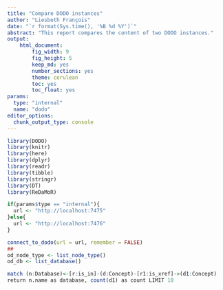 ```yaml
---
title: "Compare DODO instances"
author: "Liesbeth François"
date: "`r format(Sys.time(), '%B %d %Y')`"
abstract: "This report compares the content of two DODO instances."
output:
    html_document:
        fig_width: 9
        fig_height: 5
        keep_md: yes
        number_sections: yes
        theme: cerulean
        toc: yes
        toc_float: yes
params:
  type: "internal"
  name: "dodo"
editor_options: 
  chunk_output_type: console
---
```


```r
library(DODO)
library(knitr)
library(here)
library(dplyr)
library(readr)
library(tibble)
library(stringr)
library(DT)
library(ReDaMoR)

if(params$type == "internal"){
  url <- "http://localhost:7475"
}else{
  url <- "http://localhost:7476"
}
```


```r
connect_to_dodo(url = url, remember = FALSE)
##
od_node_type <- list_node_type()
od_db <- list_database()

match (n:Database)<-[r:is_in]-(d:Concept)-[r1:is_xref]->(d1:Concept)
return n.name as database, count(d1) as count LIMIT 10
```